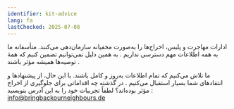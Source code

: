 ```yaml
---
identifier: kit-advice
lang: fa
lastChecked: 2025-07-08
---
```

ادارات مهاجرت و پلیس، اخراج‌ها را به‌صورت مخفیانه سازمان‌دهی می‌کنند. متأسفانه ما به همه اطلاعات مهم دسترسی نداریم
.
به همین دلیل نمی‌توانیم تضمین کنیم که همهٔ توصیه‌ها همیشه مؤثر باشند
.

ما تلاش می‌کنیم که تمام اطلاعات به‌روز و کامل باشند. با این حال، از پیشنهادها و انتقادهای شما بسیار استقبال می‌کنیم
.
در گذشته چه اقداماتی برای جلوگیری از اخراج مؤثر بوده‌اند؟ لطفاً تجربیات خود را به این آدرس بنویسید
:
info@bringbackourneighbours.de

<Block identifier="get-legal-advice" />
